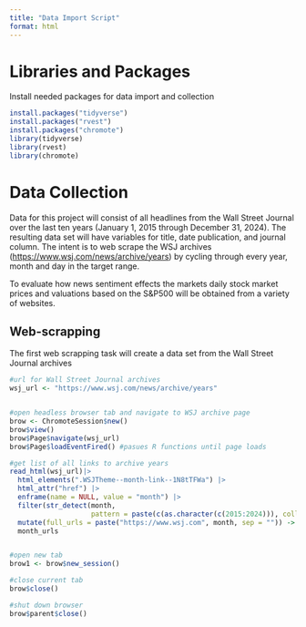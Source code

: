 ```yaml
---
title: "Data Import Script"
format: html
---
```


# Libraries and Packages

Install needed packages for data import and collection

```r
install.packages("tidyverse")
install.packages("rvest")
install.packages("chromote")
library(tidyverse)
library(rvest)
library(chromote)
```

# Data Collection

Data for this project will consist of all headlines from the Wall Street Journal over the last ten years (January 1, 2015 through December 31, 2024). The resulting data set will have variables for title, date publication, and journal column. The intent is to web scrape the WSJ archives (<https://www.wsj.com/news/archive/years>) by cycling through every year, month and day in the target range.

To evaluate how news sentiment effects the markets daily stock market prices and valuations based on the S&P500 will be obtained from a variety of websites.

## Web-scrapping

The first web scrapping task will create a data set from the Wall Street Journal archives

```r
#url for Wall Street Journal archives
wsj_url <- "https://www.wsj.com/news/archive/years"


#open headless browser tab and navigate to WSJ archive page
brow <- ChromoteSession$new()
brow$view()
brow$Page$navigate(wsj_url)
brow$Page$loadEventFired() #pasues R functions until page loads

#get list of all links to archive years
read_html(wsj_url)|>
  html_elements(".WSJTheme--month-link--1N8tTFWa") |>
  html_attr("href") |>
  enframe(name = NULL, value = "month") |>
  filter(str_detect(month, 
                    pattern = paste(c(as.character(c(2015:2024))), collapse = "|"))) |>
  mutate(full_urls = paste("https://www.wsj.com", month, sep = "")) ->
  month_urls


#open new tab
brow1 <- brow$new_session()

#close current tab
brow$close()

#shut down browser
brow$parent$close()
```
